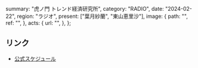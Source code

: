   summary: "虎ノ門 トレンド経済研究所",
  category: "RADIO",
  date: "2024-02-22",
  region: "ラジオ",
  present: ["葉月紗蘭", "東山恵里沙"],
  image: {
    path: "",
    ref: "",
  },
  acts: {
    url: "",
  },
};

## リンク

- [公式スケジュール](https://takanenonadeshiko.jp/?p=1796)
